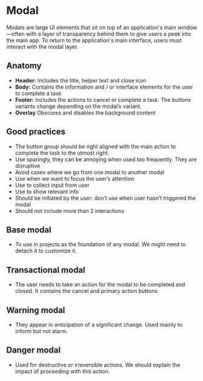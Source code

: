 
# Modal

Modals are large UI elements that sit on top of an application's main window—often with a layer of transparency behind them to give users a peek into the main app. 
To return to the application's main interface, users must interact with the modal layer.

<ArgsTable of={Modal} />

## Anatomy

- **Header:** Includes the title, helper text and close icon
- **Body:** Contains the information and / or interface elements for the user to complete a task
- **Footer:**  Includes the actions to cancel or complete a task. The buttons variants change depending on the modal’s variant. 
- **Overlay** Obscures and disables the background content

## Good practices

- The button group should be right aligned with the main action to complete the task to the utmost right.
- Use sparingly, they can be annoying when used too frequently. They are disruptive
- Avoid cases where we go from one modal to another modal
- Use when we want to focus the user’s attention
- Use to collect input from user
- Use to show relevant info
- Should be initiated by the user: don’t use when user hasn’t triggered the modal
- Should not include more than 2 interactions

## Base modal

- To use in projects as the foundation of any modal. We might need to detach it to customize it.

## Transactional modal

- The user needs to take an action for the modal to be completed and closed. It contains the cancel and primary action buttons.

## Warning modal 

- They appear in anticipation of a significant change. Used mainly to inform but not alarm.

## Danger modal 

- Used for destructive or irreversible actions. We should explain the impact of proceeding with this action.

